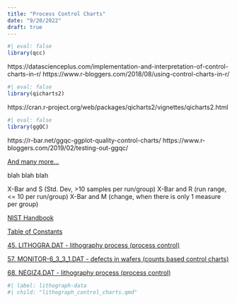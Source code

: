 ```yaml
---
title: "Process Control Charts"
date: "9/20/2022"
draft: true
---
```


```r
#| eval: false
library(qcc)
```
https://datascienceplus.com/implementation-and-interpretation-of-control-charts-in-r/
https://www.r-bloggers.com/2018/08/using-control-charts-in-r/


```r
#| eval: false
library(qicharts2)
```
https://cran.r-project.org/web/packages/qicharts2/vignettes/qicharts2.html


```r
#| eval: false
library(ggQC)
```
https://r-bar.net/ggqc-ggplot-quality-control-charts/
https://www.r-bloggers.com/2019/02/testing-out-ggqc/

[And many more...](https://www.google.com/search?q=process+control&domains=r-project.org&sitesearch=r-project.org)

blah blah blah

X-Bar and S (Std. Dev, >10 samples per run/group)
X-Bar and R (run range, <= 10 per run/group)
X-Bar and M (change, when there is only 1 measure per group)

[NIST Handbook](https://www.itl.nist.gov/div898/handbook/index.htm)

[Table of Constants](http://www.bessegato.com.br/UFJF/resources/table_of_control_chart_constants_old.pdf)

[45. LITHOGRA.DAT - lithography process (process control)](https://www.itl.nist.gov/div898/handbook/datasets/LITHOGRA.DAT)

[57. MONITOR-6_3_3_1.DAT - defects in wafers (counts based control charts)](https://www.itl.nist.gov/div898/handbook/datasets/MONITOR-6_3_3_1.DAT)

[68. NEGIZ4.DAT - lithography process (process control)](https://www.itl.nist.gov/div898/handbook/datasets/NEGIZ4.DAT)


```r
#| label: lithograph-data
#| child: "lithograph_control_charts.qmd"
```

